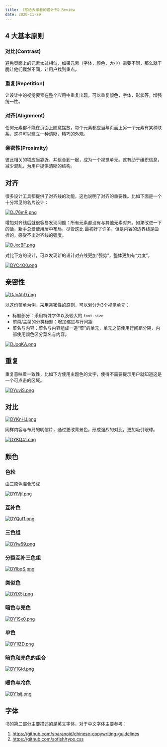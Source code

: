 ```yaml
---
title: 《写给大家看的设计书》Review
date: 2020-11-29
---
```


## 4 大基本原则

### 对比(Contrast)

避免页面上的元素太过相似，如果元素（字体，颜色，大小）需要不同，那么就干脆让他们截然不同，让用户找到重点。

### 重复(Repetition)

让设计中的视觉要素在整个应用中重复出现，可以重复颜色，字体，形状等，增强统一性。

### 对齐(Alignment)

任何元素都不能在页面上随意摆放，每个元素都应当与页面上另一个元素有某种联系，这样可以建立一种清晰，精巧的外观。

### 亲密性(Proximity)

彼此相关的项应当靠近，并组合到一起，成为一个视觉单元。这有助于组织信息，减少混乱，为用户提供清晰的结构。

## 对齐

很多设计工具都提供了对齐线的功能，这也说明了对齐的重要性。比如下面是一个十分常见的名片设计：

[![DJ76mR.png](https://s3.ax1x.com/2020/11/23/DJ76mR.png)](https://imgchr.com/i/DJ76mR)

增加对齐线后就很容易发现问题：所有元素都没有与其他元素对齐。如果改进一下的话，新手总爱使用居中布局，尽管这比
最初好了许多，但是内容的边界线是曲折的，感受不出对齐线的强度。

[![DJxcBF.png](https://s3.ax1x.com/2020/11/23/DJxcBF.png)](https://imgchr.com/i/DJxcBF)

对比下方的设计，可以发现新的设计对齐线更加“强势”，整体更加有“力度”。

[![DYC4O0.png](https://s3.ax1x.com/2020/11/23/DYC4O0.png)](https://imgchr.com/i/DYC4O0)

## 亲密性

[![DJoAhD.png](https://s3.ax1x.com/2020/11/23/DJoAhD.png)](https://imgchr.com/i/DJoAhD)

以这份菜单为例，采用亲密性的原则，可以划分为3个视觉单元：
- 标题部分：采用特殊字体以及较大的 `font-size`
- 前菜/主菜的分类标题：增加缩进与行间距
- 菜名与内容：菜名与内容组成一道“菜”的单元，单元之前使用行间距分隔，内部使用颜色区分菜名与内容。

[![DJoqKA.png](https://s3.ax1x.com/2020/11/23/DJoqKA.png)](https://imgchr.com/i/DJoqKA)

## 重复

重复意味着一致性，比如下方使用主题色的文字，使得不需要提示用户就知道这是一个可点击的区域。

[![DYuvjS.png](https://s3.ax1x.com/2020/11/23/DYuvjS.png)](https://imgchr.com/i/DYuvjS)

## 对比

[![DYKnHJ.png](https://s3.ax1x.com/2020/11/23/DYKnHJ.png)](https://imgchr.com/i/DYKnHJ)

同样内容与布局的明信片，通过更改背景色，形成强烈的对比，更加吸引眼球。

[![DYKQ41.png](https://s3.ax1x.com/2020/11/23/DYKQ41.png)](https://imgchr.com/i/DYKQ41)

## 颜色

### 色轮

由三原色混合形成

[![DYlVjf.png](https://s3.ax1x.com/2020/11/23/DYlVjf.png)](https://imgchr.com/i/DYlVjf)

### 互补色

[![DYQuf1.png](https://s3.ax1x.com/2020/11/23/DYQuf1.png)](https://imgchr.com/i/DYQuf1)

### 三色组

[![DYlw59.png](https://s3.ax1x.com/2020/11/23/DYlw59.png)](https://imgchr.com/i/DYlw59)

### 分裂互补三色组

[![DYlbqS.png](https://s3.ax1x.com/2020/11/23/DYlbqS.png)](https://imgchr.com/i/DYlbqS)

### 类似色

[![DYlX5j.png](https://s3.ax1x.com/2020/11/23/DYlX5j.png)](https://imgchr.com/i/DYlX5j)

### 暗色与亮色

[![DY1Sx0.png](https://s3.ax1x.com/2020/11/23/DY1Sx0.png)](https://imgchr.com/i/DY1Sx0)

### 单色

[![DY1lZD.png](https://s3.ax1x.com/2020/11/23/DY1lZD.png)](https://imgchr.com/i/DY1lZD)

### 暗色和亮色的组合

[![DY1Gid.png](https://s3.ax1x.com/2020/11/23/DY1Gid.png)](https://imgchr.com/i/DY1Gid)

### 暖色与冷色

[![DY1sij.png](https://s3.ax1x.com/2020/11/23/DY1sij.png)](https://imgchr.com/i/DY1sij)

## 字体

书的第二部分主要描述的是英文字体，对于中文字体主要参考：

1. https://github.com/sparanoid/chinese-copywriting-guidelines
2. https://github.com/sofish/typo.css
